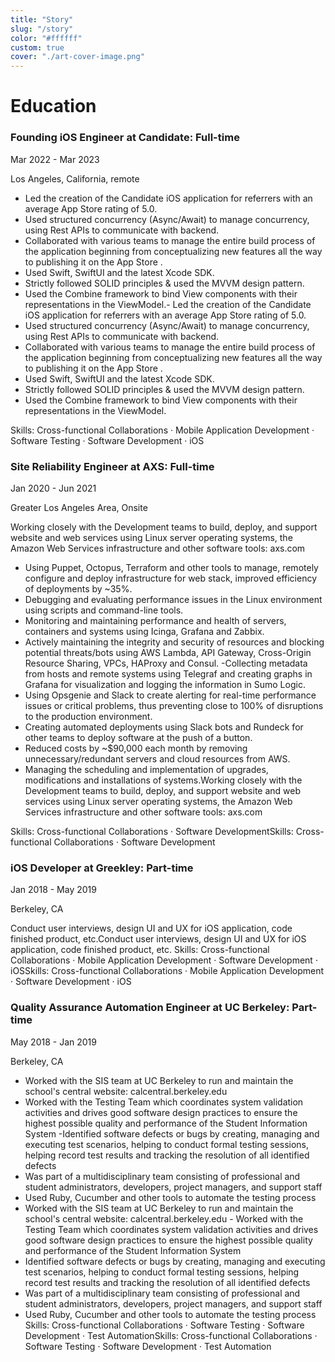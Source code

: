```yaml
---
title: "Story"
slug: "/story"
color: "#ffffff"
custom: true
cover: "./art-cover-image.png"
---
```


<div style={{ margin: `0 auto`, maxWidth: `70ch`, padding: `2rem` }}>

<h1 data-testid="page-title"> Education </h1>
<h3 data-testid="page-title"> Founding iOS Engineer at Candidate: Full-time  </h3>
Mar 2022 - Mar 2023 

Los Angeles, California, remote

- Led the creation of the Candidate iOS application for referrers with an average App Store rating of 5.0. 
- Used structured concurrency (Async/Await) to manage concurrency, using Rest APIs to communicate with backend.
- Collaborated with various teams to manage the entire build process of the application beginning from conceptualizing new features all the way to publishing it on the App Store . 
- Used Swift, SwiftUI and the latest Xcode SDK. 
- Strictly followed SOLID principles & used the MVVM design pattern.
- Used the Combine framework to bind View components with their representations in the ViewModel.- Led the creation of the Candidate iOS application for referrers with an average App Store rating of 5.0. 
- Used structured concurrency (Async/Await) to manage concurrency, using Rest APIs to communicate with backend. 
- Collaborated with various teams to manage the entire build process of the application beginning from conceptualizing new features all the way to publishing it on the App Store . 
- Used Swift, SwiftUI and the latest Xcode SDK. 
- Strictly followed SOLID principles & used the MVVM design pattern. 
- Used the Combine framework to bind View components with their representations in the ViewModel.

Skills: Cross-functional Collaborations · Mobile Application Development · Software Testing · Software Development · iOS
 
 <h3 data-testid="page-title"> Site Reliability Engineer at AXS: Full-time  </h3>

Jan 2020 - Jun 2021 

Greater Los Angeles Area, Onsite

Working closely with the Development teams to build, deploy, and support website and web services using Linux server operating systems, the Amazon Web Services infrastructure and other software tools: axs.com
- Using Puppet, Octopus, Terraform and other tools to manage, remotely configure and deploy infrastructure for web stack, improved efficiency of deployments by ~35%.
- Debugging and evaluating performance issues in the Linux environment using scripts and command-line tools.
- Monitoring and maintaining performance and health of servers, containers and systems using Icinga, Grafana and Zabbix.
- Actively maintaining the integrity and security of resources and blocking potential threats/bots using AWS Lambda, API
Gateway, Cross-Origin Resource Sharing, VPCs, HAProxy and Consul.
-Collecting metadata from hosts and remote systems using Telegraf and creating graphs in Grafana for visualization and
logging the information in Sumo Logic.
- Using Opsgenie and Slack to create alerting for real-time performance issues or critical problems, thus preventing close to
100% of disruptions to the production environment.
- Creating automated deployments using Slack bots and Rundeck for other teams to deploy software at the push of a button.
- Reduced costs by ~$90,000 each month by removing unnecessary/redundant servers and cloud resources from AWS.
- Managing the scheduling and implementation of upgrades, modifications and installations of systems.Working closely with the Development teams to build, deploy, and support website and web services using Linux server operating systems, the Amazon Web Services infrastructure and other software tools: axs.com
 
Skills: Cross-functional Collaborations · Software DevelopmentSkills: Cross-functional Collaborations · Software Development

<h3 data-testid="page-title"> iOS Developer at Greekley: Part-time  </h3>

Jan 2018 - May 2019

Berkeley, CA

Conduct user interviews, design UI and UX for iOS application, code finished product, etc.Conduct user interviews, design UI and UX for iOS application, code finished product, etc.
Skills: Cross-functional Collaborations · Mobile Application Development · Software Development · iOSSkills: Cross-functional Collaborations · Mobile Application Development · Software Development · iOS

<h3 data-testid="page-title"> Quality Assurance Automation Engineer at UC Berkeley: Part-time  </h3>

May 2018 - Jan 2019

Berkeley, CA

- Worked with the SIS team at UC Berkeley to run and maintain the school's central website: calcentral.berkeley.edu
- Worked with the Testing Team which coordinates system validation activities and drives good software design practices to ensure the highest possible quality and performance of the Student Information System
-Identified software defects or bugs by creating, managing and executing test scenarios, helping to conduct formal testing sessions, helping record test results and tracking the resolution of all identified defects
- Was part of a multidisciplinary team consisting of professional and student administrators, developers, project managers, and support staff
- Used Ruby, Cucumber and other tools to automate the testing process
- Worked with the SIS team at UC Berkeley to run and maintain the school's central website: calcentral.berkeley.edu - Worked with the Testing Team which coordinates system validation activities and drives good software design practices to ensure the highest possible quality and performance of the Student Information System 
- Identified software defects or bugs by creating, managing and executing test scenarios, helping to conduct formal testing sessions, helping record test results and tracking the resolution of all identified defects 
- Was part of a multidisciplinary team consisting of professional and student administrators, developers, project managers, and support staff 
- Used Ruby, Cucumber and other tools to automate the testing process
Skills: Cross-functional Collaborations · Software Testing · Software Development · Test AutomationSkills: Cross-functional Collaborations · Software Testing · Software Development · Test Automation

</div>
